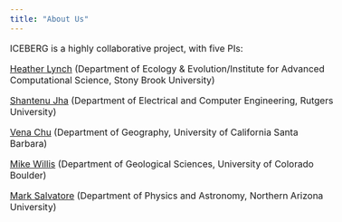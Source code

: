 ```yaml
---
title: "About Us"
---
```


<style type="text/css">
body{ /* Normal  */
      font-size: 16px;
  }
}
</style>

ICEBERG is a highly collaborative project, with five PIs:

[Heather Lynch](http://lynchlab.com) (Department of Ecology & Evolution/Institute for Advanced Computational Science, Stony Brook University)

[Shantenu Jha](http://radical.rutgers.edu/people/shantenu-jha/) (Department of Electrical and Computer Engineering, Rutgers University)

[Vena Chu](http://www.venachu.com/about.html) (Department of Geography, University of California Santa Barbara)

[Mike Willis](http://cires.colorado.edu/council-fellows/michael-willis) (Department of Geological Sciences, University of Colorado Boulder)

[Mark Salvatore](http://msalvatore.net/index.html) (Department of Physics and Astronomy, Northern Arizona University)

